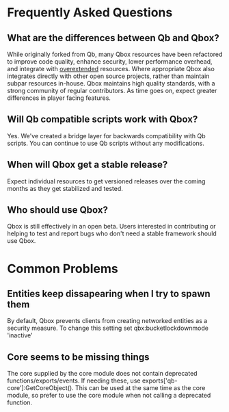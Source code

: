 # Frequently Asked Questions

## What are the differences between Qb and Qbox?

While originally forked from Qb, many Qbox resources have been refactored to improve code quality, enhance security, lower performance overhead, and integrate with [overextended](https://overextended.dev) resources.
Where appropriate Qbox also integrates directly with other open source projects, rather than maintain subpar resources in-house.
Qbox maintains high quality standards, with a strong community of regular contributors. As time goes on, expect greater differences in player facing features.

## Will Qb compatible scripts work with Qbox?

Yes. We've created a bridge layer for backwards compatibility with Qb scripts. You can continue to use Qb scripts without any modifications.

## When will Qbox get a stable release?

Expect individual resources to get versioned releases over the coming months as they get stabilized and tested.

## Who should use Qbox?

Qbox is still effectively in an open beta. Users interested in contributing or helping to test and report bugs who don't need a stable framework should use Qbox.

# Common Problems

## Entities keep dissapearing when I try to spawn them
By default, Qbox prevents clients from creating networked entities as a security measure. To change this setting set qbx:bucketlockdownmode 'inactive'

## Core seems to be missing things
The core supplied by the core module does not contain deprecated functions/exports/events. If needing these, use exports['qb-core']:GetCoreObject(). This can be used at the same time as the core module, so prefer to use the core module when not calling a deprecated function.
